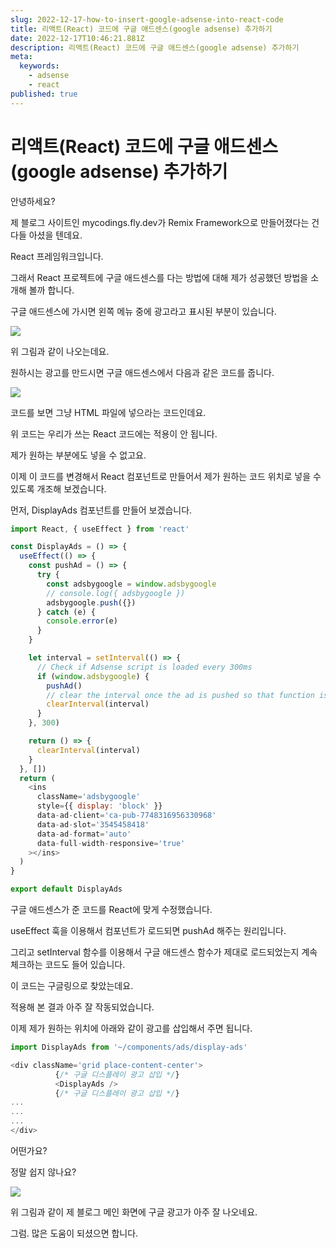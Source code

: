 ```yaml
---
slug: 2022-12-17-how-to-insert-google-adsense-into-react-code
title: 리액트(React) 코드에 구글 애드센스(google adsense) 추가하기
date: 2022-12-17T10:46:21.881Z
description: 리액트(React) 코드에 구글 애드센스(google adsense) 추가하기
meta:
  keywords:
    - adsense
    - react
published: true
---
```


# 리액트(React) 코드에 구글 애드센스(google adsense) 추가하기

안녕하세요?

제 블로그 사이트인 mycodings.fly.dev가 Remix Framework으로 만들어졌다는 건 다들 아셨을 텐데요.

React 프레임워크입니다.

그래서 React 프로젝트에 구글 애드센스를 다는 방법에 대해 제가 성공했던 방법을 소개해 볼까 합니다.

구글 애드센스에 가시면 왼쪽 메뉴 중에 광고라고 표시된 부분이 있습니다.

![](https://blogger.googleusercontent.com/img/a/AVvXsEhBIZRc90g_0haIZaHBUYTxw1rYGZghTpPL7-nJIHa_5XcdyX1CtUgQEuYN6BWeZpA_AB4HA3ZfnMtHUJ0bY88aOIlPYH8o8-zlWRCF_SXoh2Ey1w7ro62rDOqn6SQGgLCiN6mRxGNJEBwyR3I2MLxnaMNbC_OLmKkKV1sPR1Ylhw5KVuvuAd-EtHOP=s16000)

위 그림과 같이 나오는데요.

원하시는 광고를 만드시면 구글 애드센스에서 다음과 같은 코드를 줍니다.

![](https://blogger.googleusercontent.com/img/a/AVvXsEhgYS5izaD8pREpETmNTPKi8LTD72wVXdxrC2GnYbVgnvHv4nXE6z0THDcY4ernQtU7dCWs8e05A5c8gSmWeWdEPfJCelUfIBH4ucjZfHqD3pxAMdBvA1jQxId9wbdPbnSpFgIRYueZHqsiW-b5yxMmqNdpVpX4NKNnEyfEuOg75RkXF6gqBE4fmEfL=s16000)

코드를 보면 그냥 HTML 파일에 넣으라는 코드인데요.

위 코드는 우리가 쓰는 React 코드에는 적용이 안 됩니다.

제가 원하는 부분에도 넣을 수 없고요.

이제 이 코드를 변경해서 React 컴포넌트로 만들어서 제가 원하는 코드 위치로 넣을 수 있도록 개조해 보겠습니다.

먼저, DisplayAds 컴포넌트를 만들어 보겠습니다.

```js
import React, { useEffect } from 'react'

const DisplayAds = () => {
  useEffect(() => {
    const pushAd = () => {
      try {
        const adsbygoogle = window.adsbygoogle
        // console.log({ adsbygoogle })
        adsbygoogle.push({})
      } catch (e) {
        console.error(e)
      }
    }

    let interval = setInterval(() => {
      // Check if Adsense script is loaded every 300ms
      if (window.adsbygoogle) {
        pushAd()
        // clear the interval once the ad is pushed so that function isn't called indefinitely
        clearInterval(interval)
      }
    }, 300)

    return () => {
      clearInterval(interval)
    }
  }, [])
  return (
    <ins
      className='adsbygoogle'
      style={{ display: 'block' }}
      data-ad-client='ca-pub-7748316956330968'
      data-ad-slot='3545458418'
      data-ad-format='auto'
      data-full-width-responsive='true'
    ></ins>
  )
}

export default DisplayAds

```

구글 애드센스가 준 코드를 React에 맞게 수정했습니다.

useEffect 훅을 이용해서 컴포넌트가 로드되면 pushAd 해주는 원리입니다.

그리고 setInterval 함수를 이용해서 구글 애드센스 함수가 제대로 로드되었는지 계속 체크하는 코드도 들어 있습니다.

이 코드는 구글링으로 찾았는데요.

적용해 본 결과 아주 잘 작동되었습니다.

이제 제가 원하는 위치에 아래와 같이 광고를 삽입해서 주면 됩니다.

```js
import DisplayAds from '~/components/ads/display-ads'

<div className='grid place-content-center'>
          {/* 구글 디스플레이 광고 삽입 */}
          <DisplayAds />
          {/* 구글 디스플레이 광고 삽입 */}
...
...
...
</div>
```

어떤가요?

정말 쉽지 않나요?

![](https://blogger.googleusercontent.com/img/a/AVvXsEi5CiSa7M2QRQJG5S2LhXnQi-nw9TndHx_d45IrhbjUJ7mJnrmfiI76qluFN7oo7u_xN3FIsMprLok9rp8wX1XIE6_91HOPQGZTGv82fVJX1HAP2cLsUyjcz5BpOzP2lsrOcIS7yUvIfDRqOwb6xb-TEHEH4nFLtWVf1SP9MPZKNFtYzC64tETSA8H_=w400-h304)

위 그림과 같이 제 블로그 메인 화면에 구글 광고가 아주 잘 나오네요.

그럼. 많은 도움이 되셨으면 합니다.
